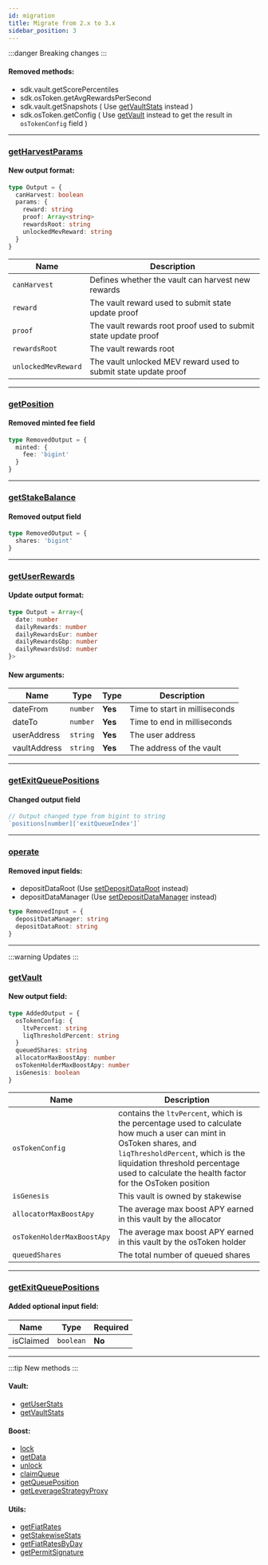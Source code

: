 ```yaml
---
id: migration
title: Migrate from 2.x to 3.x
sidebar_position: 3
---
```


:::danger Breaking changes
:::

#### Removed methods:
- sdk.vault.getScorePercentiles
- sdk.osToken.getAvgRewardsPerSecond
- sdk.vault.getSnapshots ( Use [getVaultStats](/vault/requests/getvaultstats) instead )
- sdk.osToken.getConfig ( Use [getVault](/vault/requests/getvault) instead to get the result in `osTokenConfig` field )

---

### [getHarvestParams](/vault/requests/getharvestparams)

#### New output format:

```ts
type Output = {
  canHarvest: boolean
  params: {
    reward: string
    proof: Array<string>
    rewardsRoot: string
    unlockedMevReward: string
  }
}
```

| Name | Description |
|------|------------|
| `canHarvest` | Defines whether the vault can harvest new rewards |
| `reward` | The vault reward used to submit state update proof |
| `proof` | The vault rewards root proof used to submit state update proof |
| `rewardsRoot` | The vault rewards root |
| `unlockedMevReward` | The vault unlocked MEV reward used to submit state update proof |

---
### [getPosition](/osToken/requests/getposition)

#### Removed minted fee field

```ts
type RemovedOutput = {
  minted: {
    fee: 'bigint'
  }
}
```
---
### [getStakeBalance](/vault/requests/getstakebalance)
#### Removed output field

```ts
type RemovedOutput = {
  shares: 'bigint'
}
```
---
### [getUserRewards](/vault/requests/getuserrewards)
#### Update output format:

```ts
type Output = Array<{
  date: number
  dailyRewards: number
  dailyRewardsEur: number
  dailyRewardsGbp: number
  dailyRewardsUsd: number
}>
```

#### New arguments:

| Name         | Type     | Type    | Description                   |
|--------------|----------|---------|-------------------------------|
| dateFrom     | `number` | **Yes** | Time to start in milliseconds |
| dateTo       | `number` | **Yes** | Time to end  in milliseconds  |
| userAddress  | `string` | **Yes** | The user address              |
| vaultAddress | `string` | **Yes** | The address of the vault      |

---
### [getExitQueuePositions](/vault/requests/getexitqueuepositions)
#### Changed output field

```ts
// Output changed type from bigint to string
`positions[number]['exitQueueIndex']`
```
---
### [operate](/vault/transactions/operate)
#### Removed input fields:
 - depositDataRoot (Use [setDepositDataRoot](/vault/transactions/setdepositdataroot) instead)
 - depositDataManager (Use [setDepositDataManager](/vault/transactions/setdepositdatamanager) instead)

```ts
type RemovedInput = {
  depositDataManager: string
  depositDataRoot: string
}
```
---
:::warning Updates
:::
### [getVault](/vault/requests/getvault)

#### New output field:

```ts
type AddedOutput = {
  osTokenConfig: {
    ltvPercent: string
    liqThresholdPercent: string
  }
  queuedShares: string
  allocatorMaxBoostApy: number
  osTokenHolderMaxBoostApy: number
  isGenesis: boolean
}
```

| Name | Description |
|------|------------|
| `osTokenConfig` | contains the `ltvPercent`, which is the percentage used to calculate how much a user can mint in OsToken shares, and `liqThresholdPercent`, which is the liquidation threshold percentage used to calculate the health factor for the OsToken position |
| `isGenesis` | This vault is owned by stakewise |
| `allocatorMaxBoostApy` | The average max boost APY earned in this vault by the allocator |
| `osTokenHolderMaxBoostApy` | The average max boost APY earned in this vault by the osToken holder |
| `queuedShares` | The total number of queued shares |

---
### [getExitQueuePositions](/vault/requests/getexitqueuepositions)
#### Added optional input field:

| Name         | Type      | Required |
|--------------|-----------|----------|
| isClaimed    | `boolean` | **No**   |

---
:::tip New methods
:::

#### Vault:
- [getUserStats](/vault/requests/getuserstats)
- [getVaultStats](/vault/requests/getvaultstats)
#### Boost:
- [lock](/boost/transactions/lock)
- [getData](/boost/requests/getdata)
- [unlock](/boost/transactions/unlock)
- [claimQueue](/boost/transactions/claimqueue)
- [getQueuePosition](/boost/requests/getqueueposition)
- [getLeverageStrategyProxy](/boost/requests/getleveragestrategyproxy)
#### Utils:
- [getFiatRates](/utils/getfiatrates)
- [getStakewiseStats](/utils/getstakewisestats)
- [getFiatRatesByDay](/utils/getfiatratesbyday)
- [getPermitSignature](/utils/getpermitsignature)
